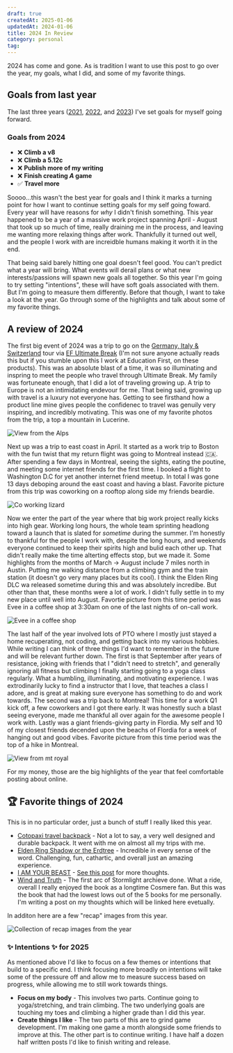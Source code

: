 ```yaml
---
draft: true
createdAt: 2025-01-06
updatedAt: 2024-01-06
title: 2024 In Review
category: personal
tag:
---
```



2024 has come and gone. As is tradition I want to use this post to go over the year, my goals, what I did, and some of my favorite things. 

## Goals from last year

The last three years ([2021](./2021-in-review.md), [2022](./2022-in-review.md), and [2023](./2023-in-review.md)) I've set goals for myself going forward.

### Goals from 2024

- ❌ **Climb a v8**
- ❌ **Climb a 5.12c**
- ❌ **Publish more of my writing** 
- ❌ **Finish creating _A_ game** 
- ✅ **Travel more** 

Soooo...this wasn't the best year for goals and I think it marks a turning point for how I want to continue setting goals for my self going foward. Every year will have reasons for _why_ I didn't finish something. This year happened to be a year of a massive work project spanning April - August that took up so much of time, really draining me in the process, and leaving me wanting more relaxing things after work. Thankfully it turned out well, and the people I work with are increidble humans making it worth it in the end. 

That being said barely hitting one goal doesn't feel good. You can't predict what a year will bring. What events will derail plans or what new interests/passions will spawn new goals all together. So this year I'm going to try setting "intentions", these will have soft goals associated with them. But I'm going to measure them differently. Before that though, I want to take a look at the year. Go through some of the highlights and talk about some of my favorite things.

## A review of 2024

The first big event of 2024 was a trip to go on the [Germany, Italy & Switzerland](https://www.efultimatebreak.com/trips/germany-italy-switzerland) tour via [EF Ultimate Break](https://www.efultimatebreak.com) (I'm not sure anyone actually reads this but if you stumble upon this I work at Education First, on these products). This was an absolute blast of a time, it was so illuminating and inspring to meet the people who travel through Ultimate Break. My family was fortuneate enough, that I did a lot of traveling growing up. A trip to Europe is not an intimidating endevour for me. That being said, growing up with travel is a luxury not everyone has. Getting to see firsthand how a product line mine gives people the confidenec to travel was genuily very inspiring, and incredibly motivating. This was one of my favorite photos from the trip, a top a mountain in Lucerine.

<Image src={swissAlps} alt="View from the Alps" />

Next up was a trip to east coast in April. It started as a work trip to Boston with the fun twist that my return flight was going to Montreal instead 🇨🇦. After spending a few days in Montreal, seeing the sights, eating the poutine, and meeting some internet friends for the first time. I booked a flight to Washington D.C for yet another internet friend meetup. In total I was gone 13 days deboping around the east coast and having a blast. Favorite picture from this trip was coworking on a rooftop along side my friends beardie.

<Image src={coworkingLizard} alt="Co working lizard" />

Now we enter the part of the year where that big work project really kicks into high gear. Working long hours, the whole team sprinting headlong toward a launch that is slated for _sometime_ during the summer. I'm honestly to thankful for the people I work with, despite the long hours, and weekends everyone continued to keep their spirits high and bulid each other up. That didn't really make the time alterting effects stop, but we made it. Some highlights from the months of March -> August include 7 miles north in Austin. Putting me walking distance from a climbing gym and the train station (it doesn't go very many places but its cool). I think the Elden Ring DLC wa released sometime during this and was absolutely incredibe. But other than that, these months were a lot of work. I didn't fully settle in to my new place until well into August. Favortie picture from this time period was Evee in a coffee shop at 3:30am on one of the last nights of on-call work.

<Image src={coffeeShop} alt="Evee in a coffee shop" />

The last half of the year involved lots of PTO where I mostly just stayed a home recuperating, not coding, and getting back into my various hobbies. While writing I can think of three things I'd want to remember in the future and will be relevant further down. The first is that September after years of resistance, joking with friends that I "didn't need to stretch", and generally ignoring all fitness but climbing I finally starting going to a yoga class regularly. What a humbling, illuminating, and motivating experience. I was extrodinarily lucky to find a instructor that I love, that teaches a class I adore, and is great at making sure everyone has something to do and work towards. The second was a trip back to Montreal! This time for a work Q1 kick off, a few coworkers and I got there early. It was honestly such a blast seeing everyone, made me thankful all over again for the awesome people I work with. Lastly was a giant friends-giving party in Flordia. My self and 10 of my closest friends decended upon the beachs of Flordia for a week of hanging out and good vibes. Favorite picture from this time period was the top of a hike in Montreal.

<Image src={montrealHike} alt="View from mt royal" />

For my money, those are the big highlights of the year that feel comfortable posting about online.

## 🏆 Favorite things of 2024 

This is in no particular order, just a bunch of stuff I really liked this year. 

- [Cotopaxi travel backpack](https://www.cotopaxi.com/products/allpa-35l-travel-pack-4?variant=41821089267773) - Not a lot to say, a very well designed and durable backpack. It went with me on almost all my trips with me.
- [Elden Ring Shadow or the Erdtree](https://store.steampowered.com/app/2778580/ELDEN_RING_Shadow_of_the_Erdtree/) - Incredible in every sense of the word. Challenging, fun, cathartic, and overall just an amazing experience.
- [I AM YOUR BEAST](https://store.steampowered.com/app/1876590/I_Am_Your_Beast/) - [See this post](./i-am-your-beast) for more thoughts.
- [Wind and Truth](https://app.thestorygraph.com/books/298bac36-8787-4367-bbdb-ffccff72011a) - The first arc of Stormlight archieve done. What a ride, overall I really enjoyed the book as a longtime Cosmere fan. But this was the book that had the lowest lows out of the 5 books for me personally. I'm writing a post on my thoughts which will be linked here evetually.

In additon here are a few "recap" images from this year.

<Image src={recap2024} alt="Collection of recap images from the year" />

### ✨ Intentions ✨ for 2025

As mentioned above I'd like to focus on a few themes or intentions that build to a specific end. I think focusing more broadly on intentions will take some of the pressure off and allow me to measure success based on progress, while allowing me to still work towards things.

- **Focus on my body** - This involves two parts. Continue going to yoga/stretching, and train climbing. The two underlying goals are touching my toes and climbing a higher grade than I did this year.
- **Create things I like** - The two parts of this are to grind game development. I'm making one game a month alongside some friends to improve at this. The other part is to continue writing. I have half a dozen half written posts I'd like to finish writing and release.